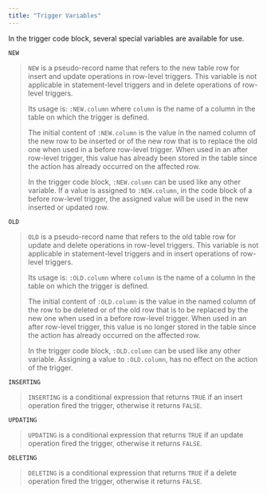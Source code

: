 ```yaml
---
title: "Trigger Variables"
---
```


<div id="trigger_variables" class="registered_link"></div>


In the trigger code block, several special variables are available for use.

`NEW`

> `NEW` is a pseudo-record name that refers to the new table row for insert and update operations in row-level triggers. This variable is not applicable in statement-level triggers and in delete operations of row-level triggers.
>
> Its usage is: `:NEW.column` where `column` is the name of a column in the table on which the trigger is defined.
>
> The initial content of `:NEW.column` is the value in the named column of the new row to be inserted or of the new row that is to replace the old one when used in a before row-level trigger. When used in an after row-level trigger, this value has already been stored in the table since the action has already occurred on the affected row.
>
> In the trigger code block, `:NEW.column` can be used like any other variable. If a value is assigned to `:NEW.column`, in the code block of a before row-level trigger, the assigned value will be used in the new inserted or updated row.

`OLD`

> `OLD` is a pseudo-record name that refers to the old table row for update and delete operations in row-level triggers. This variable is not applicable in statement-level triggers and in insert operations of row-level triggers.
>
> Its usage is: `:OLD.column` where `column` is the name of a column in the table on which the trigger is defined.
>
> The initial content of `:OLD.column` is the value in the named column of the row to be deleted or of the old row that is to be replaced by the new one when used in a before row-level trigger. When used in an after row-level trigger, this value is no longer stored in the table since the action has already occurred on the affected row.
>
> In the trigger code block, `:OLD.column` can be used like any other variable. Assigning a value to `:OLD.column`, has no effect on the action of the trigger.

`INSERTING`

> `INSERTING` is a conditional expression that returns `TRUE` if an insert operation fired the trigger, otherwise it returns `FALSE`.

`UPDATING`

> `UPDATING` is a conditional expression that returns `TRUE` if an update operation fired the trigger, otherwise it returns `FALSE`.

`DELETING`

> `DELETING` is a conditional expression that returns `TRUE` if a delete operation fired the trigger, otherwise it returns `FALSE`.

